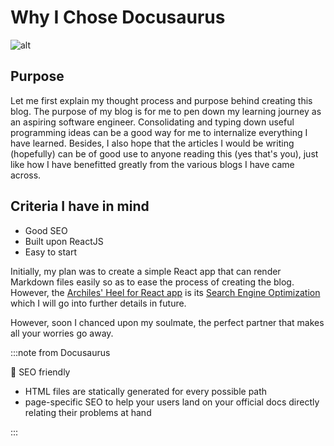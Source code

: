 # Why I Chose Docusaurus

![alt](/img/logo.svg)

## Purpose

Let me first explain my thought process and purpose behind creating this blog. The purpose of my blog is for me to pen down my
learning journey as an aspiring software engineer. Consolidating and typing down useful programming ideas can be a good way for me to
internalize everything I have learned. Besides, I also hope that the articles I would be writing (hopefully) can be of good use to
anyone reading this (yes that's you), just like how I have benefitted greatly from the various blogs I have came across.

## Criteria I have in mind

- Good SEO
- Built upon ReactJS
- Easy to start

Initially, my plan was to create a simple React app that can render Markdown files easily so as to ease the process of creating
the blog. However, the [Archiles' Heel for React app](https://www.toptal.com/react/react-seo-best-practices) is its
[Search Engine Optimization](https://moz.com/beginners-guide-to-seo) which I will go into further details in future.

However, soon I chanced upon my soulmate, the perfect partner that makes all your worries go away.

:::note from Docusaurus

🎯 SEO friendly

- HTML files are statically generated for every possible path
- page-specific SEO to help your users land on your official docs directly relating their problems at hand

:::
